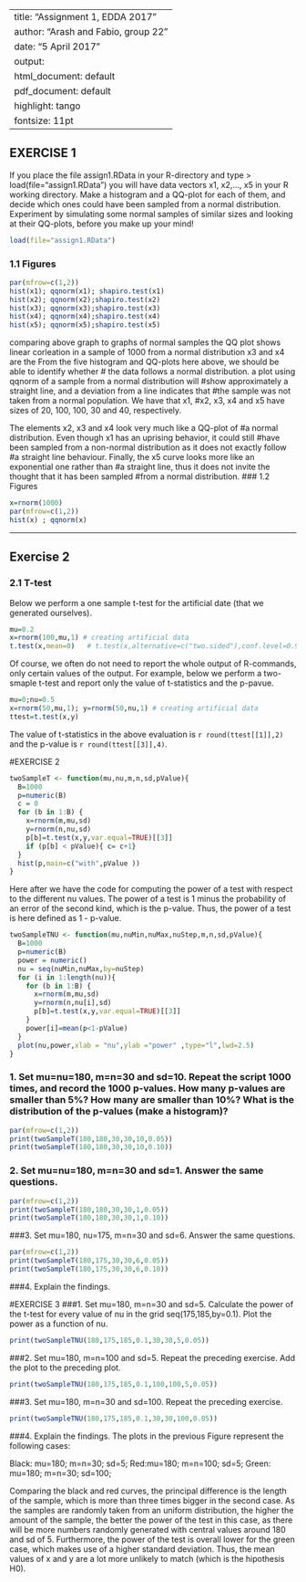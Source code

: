 
---
title: "Assignment 1, EDDA 2017"
author: "Arash and Fabio, group 22"
date: "5 April 2017"
output:
  html_document: default
  pdf_document: default
highlight: tango
fontsize: 11pt
---

## EXERCISE 1
If you place the file assign1.RData in your R-directory and type
> load(file="assign1.RData")
you will have data vectors x1, x2,..., x5 in your R working directory. Make a histogram and a QQ-plot for each of them, and decide which ones could have been sampled from a normal distribution. Experiment by simulating some normal samples of similar sizes and looking at their QQ-plots, before you make up your mind!

```r
load(file="assign1.RData")

```
### 1.1 Figures
```r
par(mfrow=c(1,2))
hist(x1); qqnorm(x1); shapiro.test(x1)
hist(x2); qqnorm(x2);shapiro.test(x2)
hist(x3); qqnorm(x3);shapiro.test(x3)
hist(x4); qqnorm(x4);shapiro.test(x4)
hist(x5); qqnorm(x5);shapiro.test(x5)
```
comparing above graph to graphs of normal samples
the QQ plot shows linear corleation in a sample of 1000 from a normal distribution 
x3 and x4 are the 
From the five histogram and QQ-plots here above, we should be able to identify
whether # the data follows a normal distribution. a plot using qqnorm of a
sample from a normal distribution will #show approximately a straight line, and
a deviation from a line indicates that #the sample was not taken from a normal
population. We have that  x1, #x2, x3, x4 and x5 have sizes of 20, 100, 100, 30
and 40, respectively.

The elements x2, x3 and x4 look very much like a QQ-plot of #a normal
distribution. Even though x1 has an uprising behavior, it could still #have been
sampled from a non-normal distribution as it does not exactly follow #a straight
line behaviour. Finally, the x5 curve looks more like an exponential one rather
than #a straight line, thus it does not invite the thought that it has been
sampled #from a normal distribution. ### 1.2 Figures

```r
x=rnorm(1000)
par(mfrow=c(1,2))
hist(x) ; qqnorm(x)
```
***

## Exercise 2

### 2.1 T-test

Below we perform a one sample t-test for the artificial date 
(that we generated ourselves).

```r
mu=0.2
x=rnorm(100,mu,1) # creating artificial data
t.test(x,mean=0)   # t.test(x,alternative=c("two.sided"),conf.level=0.95,mu=10)
```

 
Of course, we often do not need to report the whole output of R-commands, only certain
values of the output. For example, below we perform a two-smaple t-test and report 
only the value of t-statistics and the p-pavue.

```r
mu=0;nu=0.5
x=rnorm(50,mu,1); y=rnorm(50,nu,1) # creating artificial data
ttest=t.test(x,y) 
```

The value of t-statistics in the above evaluation is  `r round(ttest[[1]],2)` and the p-value is `r round(ttest[[3]],4)`.
  




#EXERCISE 2

```r
twoSampleT <- function(mu,nu,m,n,sd,pValue){
  B=1000
  p=numeric(B)
  c = 0
  for (b in 1:B) {
    x=rnorm(m,mu,sd)
    y=rnorm(n,nu,sd)
    p[b]=t.test(x,y,var.equal=TRUE)[[3]]
    if (p[b] < pValue){ c= c+1}
  }
  hist(p,main=c("with",pValue ))
}
```
Here after we have the code for computing the power of a test with respect to the
different nu values. The power of a test is 1 minus the probability of an error of the second kind, which is the p-value. Thus, the power of a test is here defined as 1 - p-value. 
```r
twoSampleTNU <- function(mu,nuMin,nuMax,nuStep,m,n,sd,pValue){
  B=1000
  p=numeric(B)
  power = numeric()
  nu = seq(nuMin,nuMax,by=nuStep)
  for (i in 1:length(nu)){
    for (b in 1:B) {
      x=rnorm(m,mu,sd)
      y=rnorm(n,nu[i],sd)
      p[b]=t.test(x,y,var.equal=TRUE)[[3]]
    }
    power[i]=mean(p<1-pValue)
  }
  plot(nu,power,xlab = "nu",ylab ="power" ,type="l",lwd=2.5)
}

```

### 1. Set mu=nu=180, m=n=30 and sd=10. Repeat the script 1000 times, and record the 1000 p-values. How many p-values are smaller than 5%? How many are smaller than 10%? What is the distribution of the p-values (make a histogram)?

```r
par(mfrow=c(1,2))
print(twoSampleT(180,180,30,30,10,0.05))
print(twoSampleT(180,180,30,30,10,0.10))

```
### 2. Set mu=nu=180, m=n=30 and sd=1. Answer the same questions.
```r
par(mfrow=c(1,2))
print(twoSampleT(180,180,30,30,1,0.05))
print(twoSampleT(180,180,30,30,1,0.10))
```

###3. Set mu=180, nu=175, m=n=30 and sd=6. Answer the same questions.
```r
par(mfrow=c(1,2))
print(twoSampleT(180,175,30,30,6,0.05))
print(twoSampleT(180,175,30,30,6,0.10))
```
###4. Explain the findings.


#EXERCISE 3
###1. Set mu=180, m=n=30 and sd=5. Calculate the power of the t-test for every value of nu in the grid seq(175,185,by=0.1). Plot the power as a function of nu.
```r
print(twoSampleTNU(180,175,185,0.1,30,30,5,0.05))
```

###2. Set mu=180, m=n=100 and sd=5. Repeat the preceding exercise. Add the plot to the preceding plot.
```r
print(twoSampleTNU(180,175,185,0.1,100,100,5,0.05))
```
###3. Set mu=180, m=n=30 and sd=100. Repeat the preceding exercise.
```r
print(twoSampleTNU(180,175,185,0.1,30,30,100,0.05))
```
###4. Explain the findings.
The plots in the previous Figure represent the following cases:

Black: mu=180; m=n=30; sd=5;
Red:mu=180; m=n=100; sd=5;
Green: mu=180; m=n=30; sd=100;

Comparing the black and red curves, the principal difference is the length of the sample, which is more than three times bigger in the second case. As the samples are randomly taken from an uniform distribution, the higher the amount of the sample, the better the power of the test in this case, as there will be more numbers randomly generated with central values around 180 and sd of 5.
Furthermore, the power of the test is overall lower for the green case, which makes use of a higher standard deviation. Thus, the mean values of x and y are a lot more unlikely to match (which is the hipothesis H0).
